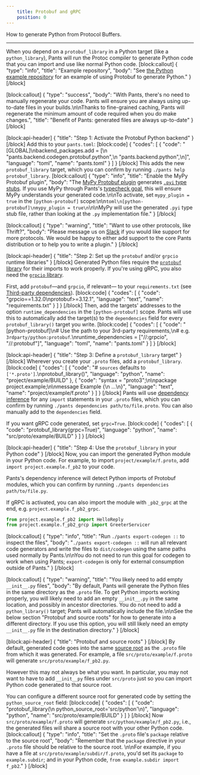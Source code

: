 ```yaml
---
    title: Protobuf and gRPC
    position: 0
---
```


How to generate Python from Protocol Buffers.

---

When you depend on a `protobuf_library` in a Python target (like a `python_library`), Pants will run the Protoc compiler to generate Python code that you can import and use like normal Python code.
[block:callout]
{
"type": "info",
"title": "Example repository",
"body": "See [the Python example repository](https://github.com/pantsbuild/example-python) for an example of using Protobuf to generate Python."
}
[/block]

[block:callout]
{
"type": "success",
"body": "With Pants, there's no need to manually regenerate your code. Pants will ensure you are always using up-to-date files in your builds.\n\nThanks to fine-grained caching, Pants will regenerate the minimum amount of code required when you do make changes.",
"title": "Benefit of Pants: generated files are always up-to-date"
}
[/block]

[block:api-header]
{
"title": "Step 1: Activate the Protobuf Python backend"
}
[/block]
Add this to your `pants.toml`:
[block:code]
{
"codes": [
{
"code": "[GLOBAL]\nbackend_packages.add = [\n \"pants.backend.codegen.protobuf.python\",\n \"pants.backend.python\",\n]",
"language": "toml",
"name": "pants.toml"
}
]
}
[/block]
This adds the new `protobuf_library` target, which you can confirm by running `./pants help protobuf_library`.
[block:callout]
{
"type": "info",
"title": "Enable the MyPy Protobuf plugin",
"body": "The [MyPy Protobuf plugin](https://github.com/dropbox/mypy-protobuf) generates [`.pyi` type stubs](https://mypy.readthedocs.io/en/stable/stubs.html). If you use MyPy through Pants's [typecheck goal](../python/goals/typecheck.mdx), this will ensure MyPy understands your generated code.\n\nTo activate, set `mypy_plugin = true` in the `[python-protobuf]` scope:\n\n`toml\n[python-protobuf]\nmypy_plugin = true\n`\n\nMyPy will use the generated `.pyi` type stub file, rather than looking at the `.py` implementation file."
}
[/block]

[block:callout]
{
"type": "warning",
"title": "Want to use other protocols, like Thrift?",
"body": "Please message us on [Slack](/community/members) if you would like support for more protocols. We would be happy to either add support to the core Pants distribution or to help you to write a plugin."
}
[/block]

[block:api-header]
{
"title": "Step 2: Set up the `protobuf` and/or `grpcio` runtime libraries"
}
[/block]
Generated Python files require the [`protobuf` library](https://pypi.org/project/protobuf/) for their imports to work properly. If you're using gRPC, you also need the [`grpcio` library](https://pypi.org/project/grpcio/).

First, add `protobuf`—and `grpcio`, if relevant— to your `requirements.txt` (see [Third-party dependencies](../python/overview/third-party-dependencies.mdx)).
[block:code]
{
"codes": [
{
"code": "grpcio==1.32.0\nprotobuf>=3.12.1",
"language": "text",
"name": "requirements.txt"
}
]
}
[/block]
Then, add the targets' addresses to the option `runtime_dependencies` in the `[python-protobuf]` scope. Pants will use this to automatically add the target(s) to the `dependencies` field for every `protobuf_library()` target you write.
[block:code]
{
"codes": [
{
"code": "[python-protobuf]\n# Use the path to your 3rd-party requirements,\n# e.g. `3rdparty/python:protobuf`.\nruntime_dependencies = [\"//:grpcio\", \"//:protobuf\"]",
"language": "toml",
"name": "pants.toml"
}
]
}
[/block]

[block:api-header]
{
"title": "Step 3: Define a `protobuf_library` target"
}
[/block]
Wherever you create your `.proto` files, add a `protobuf_library`.
[block:code]
{
"codes": [
{
"code": "# `sources` defaults to `['*.proto']`.\nprotobuf_library()",
"language": "python",
"name": "project/example/BUILD"
},
{
"code": "syntax = \"proto3\";\n\npackage project.example;\n\nmessage Example {\n ...\n}",
"language": "text",
"name": "project/example/f.proto"
}
]
}
[/block]
Pants will use [dependency inference](../using-pants/concepts/targets-and-build-files.mdx) for any `import` statements in your `.proto` files, which you can confirm by running `./pants dependencies path/to/file.proto`. You can also manually add to the `dependencies` field.

If you want gRPC code generated, set `grpc=True`.
[block:code]
{
"codes": [
{
"code": "protobuf_library(grpc=True)",
"language": "python",
"name": "src/proto/example/BUILD"
}
]
}
[/block]

[block:api-header]
{
"title": "Step 4: Use the `protobuf_library` in your Python code"
}
[/block]
Now, you can import the generated Python module in your Python code. For example, to import `project/example/f.proto`, add `import project.example.f_pb2` to your code.

Pants's dependency inference will detect Python imports of Protobuf modules, which you can confirm by running `./pants dependencies path/to/file.py`.

If gRPC is activated, you can also import the module with `_pb2_grpc` at the end, e.g. `project.example.f_pb2_grpc`.

```python
from project.example.f_pb2 import HelloReply
from project.example.f_pb2_grcp import GreeterServicer
```

[block:callout]
{
"type": "info",
"title": "Run `./pants export-codegen ::` to inspect the files",
"body": "`./pants export-codegen ::` will run all relevant code generators and write the files to `dist/codegen` using the same paths used normally by Pants.\n\nYou do not need to run this goal for codegen to work when using Pants; `export-codegen` is only for external consumption outside of Pants."
}
[/block]

[block:callout]
{
"type": "warning",
"title": "You likely need to add empty `__init__.py` files",
"body": "By default, Pants will generate the Python files in the same directory as the `.proto` file. To get Python imports working properly, you will likely need to add an empty `__init__.py` in the same location, and possibly in ancestor directories. You do not need to add a `python_library()` target; Pants will automatically include the file.\n\nSee the below section \"Protobuf and source roots\" for how to generate into a different directory. If you use this option, you will still likely need an empty `__init__.py` file in the destination directory."
}
[/block]

[block:api-header]
{
"title": "Protobuf and source roots"
}
[/block]
By default, generated code goes into the same [source root](../using-pants/concepts/source-roots.mdx) as the `.proto` file from which it was generated. For example, a file `src/proto/example/f.proto` will generate `src/proto/example/f_pb2.py`.

However this may not always be what you want. In particular, you may not want to have to add `__init__py` files under `src/proto` just so you can import Python code generated to that source root.

You can configure a different source root for generated code by setting the `python_source_root` field:
[block:code]
{
"codes": [
{
"code": "protobuf_library(\n python_source_root='src/python'\n)",
"language": "python",
"name": "src/proto/example/BUILD"
}
]
}
[/block]
Now `src/proto/example/f.proto` will generate `src/python/example/f_pb2.py`, i.e., the generated files will share a source root with your other Python code.
[block:callout]
{
"type": "info",
"title": "Set the `.proto` file's `package` relative to the source root",
"body": "Remember that the `package` directive in your `.proto` file should be relative to the source root. \n\nFor example, if you have a file at `src/proto/example/subdir/f.proto`, you'd set its `package` to `example.subdir`; and in your Python code, `from example.subdir import f_pb2`."
}
[/block]
